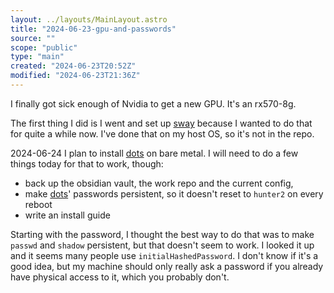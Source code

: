 ```yaml
---
layout: ../layouts/MainLayout.astro
title: "2024-06-23-gpu-and-passwords"
source: ""
scope: "public"
type: "main"
created: "2024-06-23T20:52Z"
modified: "2024-06-23T21:36Z"
---
```


I finally got sick enough of Nvidia to get a new GPU. It's an rx570-8g.

The first thing I did is I went and set up [sway](/sway) because I wanted to do that for quite a while now. I've done that on my host OS, so it's not in the repo.

2024-06-24 I plan to install [dots](/dots) on bare metal. I will need to do a few things today for that to work, though:
- back up the obsidian vault, the work repo and the current config,
- make [dots](/dots)' passwords persistent, so it doesn't reset to `hunter2` on every reboot
- write an install guide

Starting with the password, I thought the best way to do that was to make `passwd` and `shadow` persistent, but that doesn't seem to work. I looked it up and it seems many people use `initialHashedPassword`. I don't know if it's a good idea, but my machine should only really ask a password if you already have physical access to it, which you probably don't.